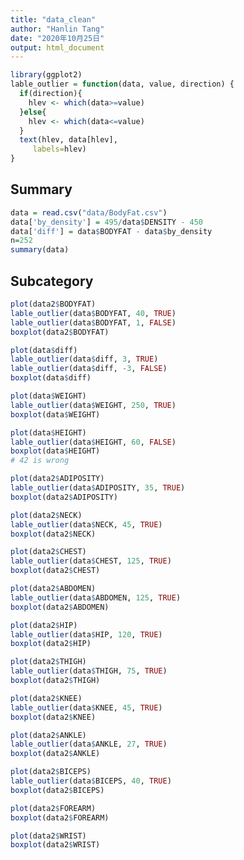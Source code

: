 ```yaml
---
title: "data_clean"
author: "Hanlin Tang"
date: "2020年10月25日"
output: html_document
---
```


```r
library(ggplot2)
lable_outlier = function(data, value, direction) {
  if(direction){
    hlev <- which(data>=value)
  }else{
    hlev <- which(data<=value)
  }
  text(hlev, data[hlev], 
     labels=hlev)
}
```

## Summary

```r
data = read.csv("data/BodyFat.csv")
data['by_density'] = 495/data$DENSITY - 450
data['diff'] = data$BODYFAT - data$by_density
n=252
summary(data)
```

## Subcategory

```r
plot(data2$BODYFAT)
lable_outlier(data$BODYFAT, 40, TRUE)
lable_outlier(data$BODYFAT, 1, FALSE)
boxplot(data2$BODYFAT)
```

```r
plot(data$diff)
lable_outlier(data$diff, 3, TRUE)
lable_outlier(data$diff, -3, FALSE)
boxplot(data$diff)
```

```r
plot(data$WEIGHT)
lable_outlier(data$WEIGHT, 250, TRUE)
boxplot(data$WEIGHT)
```


```r
plot(data$HEIGHT)
lable_outlier(data$HEIGHT, 60, FALSE)
boxplot(data$HEIGHT)
# 42 is wrong
```


```r
plot(data2$ADIPOSITY)
lable_outlier(data$ADIPOSITY, 35, TRUE)
boxplot(data2$ADIPOSITY)
```

```r
plot(data2$NECK)
lable_outlier(data$NECK, 45, TRUE)
boxplot(data2$NECK)
```

```r
plot(data2$CHEST)
lable_outlier(data$CHEST, 125, TRUE)
boxplot(data2$CHEST)
```

```r
plot(data2$ABDOMEN)
lable_outlier(data$ABDOMEN, 125, TRUE)
boxplot(data2$ABDOMEN)
```

```r
plot(data2$HIP)
lable_outlier(data$HIP, 120, TRUE)
boxplot(data2$HIP)
```

```r
plot(data2$THIGH)
lable_outlier(data$THIGH, 75, TRUE)
boxplot(data2$THIGH)
```

```r
plot(data2$KNEE)
lable_outlier(data$KNEE, 45, TRUE)
boxplot(data2$KNEE)
```

```r
plot(data2$ANKLE)
lable_outlier(data$ANKLE, 27, TRUE)
boxplot(data2$ANKLE)
```

```r
plot(data2$BICEPS)
lable_outlier(data$BICEPS, 40, TRUE)
boxplot(data2$BICEPS)
```

```r
plot(data2$FOREARM)
boxplot(data2$FOREARM)
```

```r
plot(data2$WRIST)
boxplot(data2$WRIST)
```